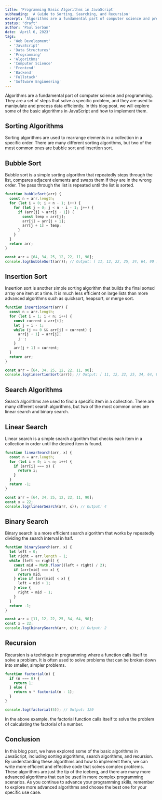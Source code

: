 ```yaml
---
title: 'Programming Basic Algorithms in JavaScript'
subheading: 'A Guide to Sorting, Searching, and Recursion'
excerpt: 'Algorithms are a fundamental part of computer science and programming. They are a set of steps that solve a specific problem, and they are used to manipulate and process data efficiently. In this blog post, we will explore some of the basic algorithms in JavaScript and how to implement them.'
status: "draft"
author: 'Paul Serban'
date: 'April 6, 2023'
tags:
  - 'Web Development'
  - 'JavaScript'
  - 'Data Structures'
  - 'Programming'
  - 'Algorithms'
  - 'Computer Science'
  - 'Frontend'
  - 'Backend'
  - 'Fullstack'
  - 'Software Engineering'
---
```


Algorithms are a fundamental part of computer science and programming. They are a set of steps that solve a specific problem, and they are used to manipulate and process data efficiently. In this blog post, we will explore some of the basic algorithms in JavaScript and how to implement them.

## Sorting Algorithms

Sorting algorithms are used to rearrange elements in a collection in a specific order. There are many different sorting algorithms, but two of the most common ones are bubble sort and insertion sort.

## Bubble Sort

Bubble sort is a simple sorting algorithm that repeatedly steps through the list, compares adjacent elements and swaps them if they are in the wrong order. The pass through the list is repeated until the list is sorted.

```javascript
function bubbleSort(arr) {
  const n = arr.length;
  for (let i = 0; i < n - 1; i++) {
    for (let j = 0; j < n - i - 1; j++) {
      if (arr[j] > arr[j + 1]) {
        const temp = arr[j];
        arr[j] = arr[j + 1];
        arr[j + 1] = temp;
      }
    }
  }
  return arr;
}

const arr = [64, 34, 25, 12, 22, 11, 90];
console.log(bubbleSort(arr)); // Output: [ 11, 12, 22, 25, 34, 64, 90 ]
```

## Insertion Sort

Insertion sort is another simple sorting algorithm that builds the final sorted array one item at a time. It is much less efficient on large lists than more advanced algorithms such as quicksort, heapsort, or merge sort.

```javascript
function insertionSort(arr) {
  const n = arr.length;
  for (let i = 1; i < n; i++) {
    const current = arr[i];
    let j = i - 1;
    while (j >= 0 && arr[j] > current) {
      arr[j + 1] = arr[j];
      j--;
    }
    arr[j + 1] = current;
  }
  return arr;
}

const arr = [64, 34, 25, 12, 22, 11, 90];
console.log(insertionSort(arr)); // Output: [ 11, 12, 22, 25, 34, 64, 90 ]
```

## Search Algorithms

Search algorithms are used to find a specific item in a collection. There are many different search algorithms, but two of the most common ones are linear search and binary search.

## Linear Search

Linear search is a simple search algorithm that checks each item in a collection in order until the desired item is found.

```javascript
function linearSearch(arr, x) {
  const n = arr.length;
  for (let i = 0; i < n; i++) {
    if (arr[i] === x) {
      return i;
    }
  }
  return -1;
}

const arr = [64, 34, 25, 12, 22, 11, 90];
const x = 22;
console.log(linearSearch(arr, x)); // Output: 4
```

## Binary Search

Binary search is a more efficient search algorithm that works by repeatedly dividing the search interval in half.

```javascript
function binarySearch(arr, x) {
  let left = 0;
  let right = arr.length - 1;
  while (left <= right) {
    const mid = Math.floor((left + right) / 2);
    if (arr[mid] === x) {
      return mid;
    } else if (arr[mid] < x) {
      left = mid + 1;
    } else {
      right = mid - 1;
    }
  }
  return -1;
}

const arr = [11, 12, 22, 25, 34, 64, 90];
const x = 22;
console.log(binarySearch(arr, x)); // Output: 2
```


## Recursion
Recursion is a technique in programming where a function calls itself to solve a problem. It is often used to solve problems that can be broken down into smaller, simpler problems.

```javascript
function factorial(n) {
  if (n === 0) {
    return 1;
  } else {
    return n * factorial(n - 1);
  }
}

console.log(factorial(5)); // Output: 120
```

In the above example, the factorial function calls itself to solve the problem of calculating the factorial of a number.

## Conclusion
In this blog post, we have explored some of the basic algorithms in JavaScript, including sorting algorithms, search algorithms, and recursion. By understanding these algorithms and how to implement them, we can write more efficient and effective code that solves complex problems. These algorithms are just the tip of the iceberg, and there are many more advanced algorithms that can be used in more complex programming scenarios. As you continue to advance your programming skills, remember to explore more advanced algorithms and choose the best one for your specific use case.